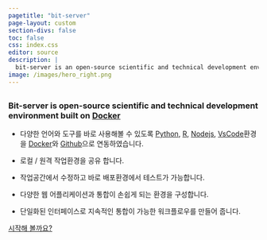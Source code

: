 ```yaml
---
pagetitle: "bit-server"
page-layout: custom
section-divs: false
toc: false
css: index.css
editor: source
description: | 
  bit-server is an open-source scientific and technical development environment built on Docker.
image: /images/hero_right.png
---
```


::: {.hero-banner}

::: {.content-block}
# 

### Bit-server is  open-source scientific and technical development environment built on [Docker](https://docker.com)

- 다양한 언어와 도구를 바로 사용해볼 수 있도록  [Python](), [R](), [Nodejs](), [VsCode]()환경을 [Docker]()와 [Github](http://github.com/joygram/bit-server)으로 연동하였습니다.

- 로컬 / 원격 작업환경을 공유 합니다. 
- 작업공간에서 수정하고 바로 배포환경에서 테스트가 가능합니다.  
- 다양한 웹 어플리케이션과 통합이 손쉽게 되는 환경을 구성합니다. 
- 단일화된 인터페이스로 지속적인 통합이 가능한 워크플로우를 만들어 줍니다.

::: {.hero-buttons}
[시작해 볼까요?](docs/get-started/){.btn-action-primary .btn-action .btn .btn-success .btn-lg role="button"}
::: 

<!-- content-block -->

::: 

<!-- hero-banner -->

::: 
